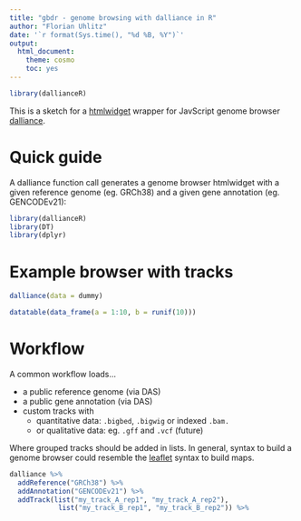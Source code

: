 ```yaml
---
title: "gbdr - genome browsing with dalliance in R"
author: "Florian Uhlitz"
date: '`r format(Sys.time(), "%d %B, %Y")`'
output: 
  html_document:
    theme: cosmo
    toc: yes
---
```


```r

library(dallianceR)

```

This is a sketch for a [htmlwidget](https://htmlwidgets.org) wrapper for JavScript genome browser [dalliance](https://biodalliance.org).

# Quick guide

A dalliance function call generates a genome browser htmlwidget with a given reference genome (eg. GRCh38) and a given gene annotation (eg. GENCODEv21):

```r

library(dallianceR)
library(DT)
library(dplyr)

```

# Example browser with tracks

```r

dalliance(data = dummy)

```

```r

datatable(data_frame(a = 1:10, b = runif(10)))

```



# Workflow

A common workflow loads... 

* a public reference genome (via DAS)
* a public gene annotation (via DAS)
* custom tracks with
    + quantitative data: `.bigbed`, `.bigwig` or indexed `.bam.`
    + or qualitative data: eg. `.gff` and `.vcf` (future) 

Where grouped tracks should be added in lists. In general, syntax to build a genome browser could resemble the [leaflet](https://rstudio.github.io/leaflet/) syntax to build maps.


```r

dalliance %>% 
  addReference("GRCh38") %>% 
  addAnnotation("GENCODEv21") %>% 
  addTrack(list("my_track_A_rep1", "my_track_A_rep2"), 
            list("my_track_B_rep1", "my_track_B_rep2")) %>% 

```





